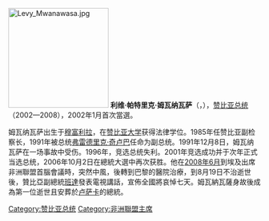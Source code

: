 {{Unreferenced|time=2022-03-12T17:50:48+00:00}}
[[File:Levy_Mwanawasa.jpg|200px]]
'''利维·帕特里克·姆瓦纳瓦萨'''（{{lang-en|'''Levy Patrick Mwanawasa'''}}，{{bd|1948年|9月3日|2008年|8月19日|Mwanawasa, Levy}}），[[赞比亚总统|赞比亚总统]]（2002—2008），2002年1月首次當選。

姆瓦纳瓦萨出生于[[穆富利拉|穆富利拉]]，在[[赞比亚大学|赞比亚大学]]获得法律学位。1985年任赞比亚副检察长，1991年被总统[[弗雷德里克·奇卢巴|弗雷德里克·奇卢巴]]任命为副总统。1991年12月8日，姆瓦纳瓦萨在一场事故中受伤。1996年，竞选总统失利。2001年竞选成功并于次年正式当选总统，2006年10月2日在總統大選中再次获胜。他在[[2008年6月|2008年6月]]到埃及出席非洲聯盟首腦會議時，突然中風，後轉到巴黎的醫院治療，到8月19日不治逝世後，贊比亞副總統[[鲁皮亚·班达|班達]]發表電視講話，宣佈全國將哀悼七天。姆瓦納瓦薩身故後成為第一位逝世且安葬於[[卢萨卡|卢萨卡]]{{link-en|使館公園總統陵園|Embassy Park Presidential Burial}}的總統。

{{S-start}}
{{S-off}}
{{Succession box|title=[[赞比亚总统|赞比亚总统]]|before=[[弗雷德里克·齐卢巴|弗雷德里克·齐卢巴]]|after=[[鲁皮亚·班达|鲁皮亚·班达]]|years=2002–2008}}
{{S-end}}

{{赞比亚总统}}
{{南部非洲發展共同體}}
{{Authority control}}

{{DEFAULTSORT:Mwanawasa, Levy}}
[[Category:赞比亚总统|Category:赞比亚总统]]
[[Category:非洲聯盟主席|Category:非洲聯盟主席]]

{{Africa-poli-bio-stub}}